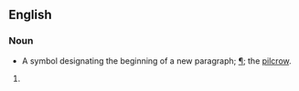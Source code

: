 ==English==

===Noun===
{{en-noun|sg=[[paragraph]] [[mark]]}}
* A symbol designating the beginning of a new paragraph; [[¶]]; the [[pilcrow]].
# {{defn|English}}